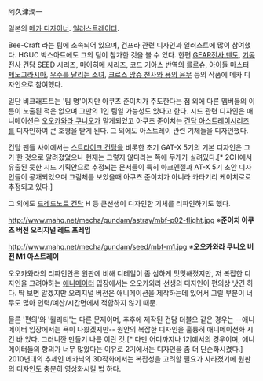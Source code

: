 阿久津潤一

일본의 [[메카 디자이너]]. [[일러스트레이터]].

Bee-Craft 라는 팀에 소속되어 있으며, 건프라 관련 디자인과 일러스트에 많이 참여했다. HGUC 박스아트에도 그의 팀이 참가한 것을 볼 수 있다.  
한편 [[GEAR전사 덴도]], [[기동전사 건담 SEED]] 시리즈, [[마이히메 시리즈]], [[코드 기아스 반역의 를르슈]], [[아이돌 마스터 제노그라시아]], [[우주를 달리는 소녀]], [[크로스 앙쥬 천사와 용의 윤무]] 등의 작품에 메카 디자인으로 참여했다. 

일단 비크래프트는 '팀 명'이지만 아쿠츠 준이치가 주도한다는 점 외에 다른 멤버들의 이름이 노출된 적은 없으며 그만의 1인 팀일 가능성도 있다고 한다.  시드 관련 디자인은 애니메이션은 [[오오카와라 쿠니오]]가 맡게되었고 아쿠츠 준이치는 [[건담 아스트레이]]시리즈를 디자인하여 큰 호평을 받게 된다. 그 외에도 아스트레이 관련 기체들을 디자인했다. 

건담 팬들 사이에서는 [[스트라이크 건담]]을 비롯한 초기 GAT-X 5기의 기본 디자인은 그가 한 것으로 알려졌었으나 현재는 그렇지 않다라는 쪽에 무게가 실려있다.[* 2CH에서 유출된 듯한 시드 기획안으로 추정되는 문서들이 특히 아크엔젤과 AT-X 5기 초안 디자인들이 공개되었으며 그림체를 보았을때 아쿠츠 준이치가 아니라 카타기리 케이치로로 추정되고 있다.]

그 외에도 [[드레드노트 건담]] H 등 큰선생이 디자인한 기체를 리파인하기도 했다. 

http://www.mahq.net/mecha/gundam/astray/mbf-p02-flight.jpg
※'''준이치 아쿠츠 버전 오리지널 레드 프레임'''

http://www.mahq.net/mecha/gundam/seed/mbf-m1.jpg
※'''오오카와라 쿠니오 버전 M1 아스트레이'''

오오카와라의 리파인안은 원판에 비해 디테일이 좀 심하게 밋밋해졌지만, 저 복잡한 디자인을 그려야하는 [[애니메이터]] 입장에서는 오오카와라 선생의 디자인이 편의상 낫긴 하다. 딱 보면 알겠지만 오리지널 버전은 애니메이션을 제작하는데 있어서 그릴 부분이 너무도 많아 인력/예산/시간면에서 적합하지 않기 때문.

물론 '편의'와 '퀄리티'는 다른 문제이며, 추후에 제작된 건담 더블오 같은 경우는 --애니메이터 입장에서는 욕이 나왔겠지만-- 원안의 복잡한 디자인을 훌륭히 애니메이션화 시킨 바 있다. 그러니깐 만들기 나름 이란 것.[* 다만 어디까지나 1기에서의 경우이며, 애니메이터들의 항의가 너무 많았다는 이유로 2기에서는 디자인을 좀 더 단순화시켰다.] 2010년대의 추세인 메카닉의 3D작화에서는 복잡성을 고려할 필요가 사라졌기에 원판의 디자인도 충분히 영상화시킬 법 하다.

